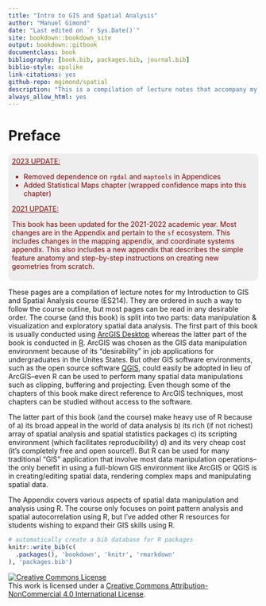 ```yaml
--- 
title: "Intro to GIS and Spatial Analysis"
author: "Manuel Gimond"
date: "Last edited on `r Sys.Date()`"
site: bookdown::bookdown_site
output: bookdown::gitbook
documentclass: book
bibliography: [book.bib, packages.bib, journal.bib]
biblio-style: apalike
link-citations: yes
github-repo: mgimond/spatial
description: "This is a compilation of lecture notes that accompany my Intro to GIS and Spatial Analysis course."
always_allow_html: yes
---
```


# Preface {-}

::: {style="color: darkred; background: #EEEEEE; border: 1 px solid grey;border-radius: 10px; padding: 0.5em"}
<u>2023 UPDATE:</u>
<ul><li> Removed dependence on `rgdal` and `maptools` in Appendices</li>
<li> Added Statistical Maps chapter (wrapped confidence maps into this chapter)</li></ul>

<u>2021 UPDATE:</u>
 
This book has been updated for the 2021-2022 academic year. Most changes are in the Appendix and pertain to the `sf` ecosystem. This includes changes in the mapping appendix, and coordinate systems appendix. This also includes a new appendix that describes the simple feature anatomy and step-by-step instructions on creating new geometries from scratch.
:::


These pages are a compilation of lecture notes for my Introduction to GIS and Spatial Analysis course (ES214). They are ordered in such a way to follow the course outline, but most pages can be read in any desirable order. The course (and this book) is split into two parts: data manipulation & visualization and exploratory spatial data analysis. The first part of this book is usually conducted using [ArcGIS Desktop](http://desktop.arcgis.com) whereas the latter part of the book is conducted in [R](https://www.r-project.org/). ArcGIS was chosen as the GIS data manipulation environment because of its "desirability" in job applications for undergraduates in the Unites States. But other GIS software environments, such as the open source software [QGIS](http://qgis.org), could easily be adopted in lieu of ArcGIS--even R can be used to perform many spatial data manipulations such as clipping, buffering and projecting. Even though some of the chapters of this book make direct reference to ArcGIS techniques, most chapters can be studied without access to the software.

The latter part of this book (and the course) make heavy use of R because of a) its broad appeal in the world of data analysis b) its rich (if not richest) array of spatial analysis and spatial statistics packages c) its scripting environment (which facilitates reproducibility) d) and its very cheap cost (it's completely free and open source!). But R can be used for many traditional "GIS" application that involve most data manipulation operations--the only benefit in using a full-blown GIS environment like ArcGIS or QGIS is in creating/editing spatial data, rendering complex maps and manipulating spatial data.

The Appendix covers various aspects of spatial data manipulation and analysis using R. The course only focuses on point pattern analysis and spatial autocorrelation using R, but I've added other R resources for students wishing to expand their GIS skills using R.


```r
# automatically create a bib database for R packages
knitr::write_bib(c(
  .packages(), 'bookdown', 'knitr', 'rmarkdown'
), 'packages.bib')
```

<a rel="license" href="http://creativecommons.org/licenses/by-nc/4.0/"><img alt="Creative Commons License" style="border-width:0" src="https://i.creativecommons.org/l/by-nc/4.0/88x31.png" /></a><br />This work is licensed under a <a rel="license" href="http://creativecommons.org/licenses/by-nc/4.0/">Creative Commons Attribution-NonCommercial 4.0 International License</a>.
